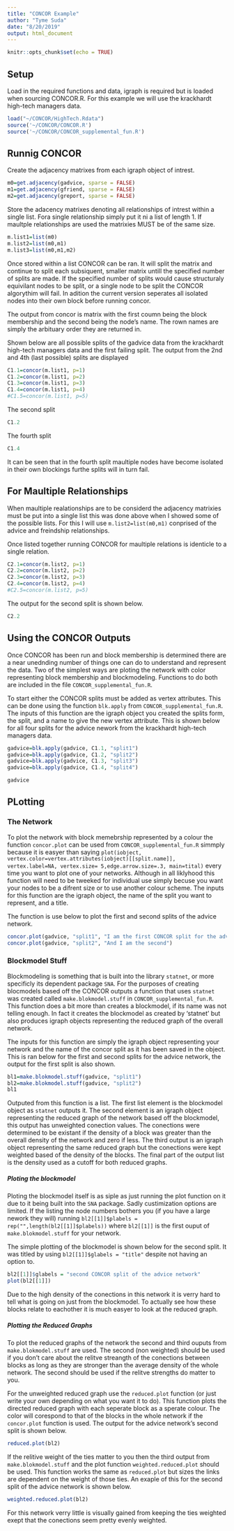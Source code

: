 ```yaml
---
title: "CONCOR Example"
author: "Tyme Suda"
date: "8/20/2019"
output: html_document
---
```


```r
knitr::opts_chunk$set(echo = TRUE)
```

## Setup

Load in the required functions and data, igraph is required but is loaded when sourcing CONCOR.R. For this example we will use the krackhardt high-tech managers data.

```r
load("~/CONCOR/HighTech.Rdata")
source('~/CONCOR/CONCOR.R')
source('~/CONCOR/CONCOR_supplemental_fun.R')
```


## Runnig CONCOR

Create the adjacency matrixes from each igraph object of intrest.

```r
m0=get.adjacency(gadvice, sparse = FALSE)
m1=get.adjacency(gfriend, sparse = FALSE)
m2=get.adjacency(greport, sparse = FALSE)
```

Store the adacency matrixes denoting all relationships of intrest within a single list. Fora single relationship simply put it ni a list of length 1. If maultple relationships are used the matrixies MUST be of the same size.

```r
m.list1=list(m0)
m.list2=list(m0,m1)
m.list3=list(m0,m1,m2)
```

Once stored within a list CONCOR can be ran. It will split the matrix and continue to split each subsiquent, smaller matrix untill the specified number of splits are made. If the specified number of splits would cause structuraly equivilant nodes to be split, or a single node to be split the CONCOR algorythim will fail. In adition the current version seperates all isolated nodes into their own block before running concor.

The output from concor is matrix with the first coumn being the block membership and the second being the node's name. The rown names are simply the arbituary order they are returned in.

Shown below are all possible splits of the gadvice data from the krackhardt high-tech managers data and the first failing split. The output from the 2nd and 4th (last possible) splits are displayed

```r
C1.1=concor(m.list1, p=1)
C1.2=concor(m.list1, p=2)
C1.3=concor(m.list1, p=3)
C1.4=concor(m.list1, p=4)
#C1.5=concor(m.list1, p=5)
```

The second split

```r
C1.2
```

The fourth split

```r
C1.4
```

It can be seen that in the fourth split maultiple nodes have become isolated in their own blockings furthe splits will in turn fail.

## For Maultiple Relationships

When maultiple realationships are to be considerd the adjacency matrixies must be put into a single list this was done above when I showed some of the possible lists. For this I will use `m.list2=list(m0,m1)` conprised of the advice and freindship relationships.

Once listed together running CONCOR for maultiple relations is identicle to a single relation.

```r
C2.1=concor(m.list2, p=1)
C2.2=concor(m.list2, p=2)
C2.3=concor(m.list2, p=3)
C2.4=concor(m.list2, p=4)
#C2.5=concor(m.list2, p=5)
```

The output for the second split is shown below.

```r
C2.2
```

## Using the CONCOR Outputs

Once CONCOR has been run and block membership is determined there are a near unednding number of things one can do to understand and represent the data. Two of the simplest ways are ploting the network with color representing block membership and blockmodeling. Functions to do both are included in the file `CONCOR_supplemental_fun.R`.

To start either the CONCOR splits must be added as vertex attributes. This can be done using the function `blk.apply` from `CONCOR_supplemental_fun.R`. The inputs of this function are the igraph object you created the splits form, the split, and a name to give the new vertex attribute. This is shown below for all four splits for the advice nework from the krackhardt high-tech managers data.

```r
gadvice=blk.apply(gadvice, C1.1, "split1")
gadvice=blk.apply(gadvice, C1.2, "split2")
gadvice=blk.apply(gadvice, C1.3, "split3")
gadvice=blk.apply(gadvice, C1.4, "split4")

gadvice
```

## PLotting
### The Network

To plot the network with block memebrship represented by a colour the function `concor.plot` can be used from `CONCOR_supplemental_fun.R` simmply because it is easyer than saying `plot(iobject, vertex.color=vertex.attributes(iobject)[[split.name]], vertex.label=NA, vertex.size= 5,edge.arrow.size=.3, main=tital)` every time you want to plot one of your networks. Although in all liklyhood this function will need to be tweeked for individual use simply becuse you want your nodes to be a difrent size or to use another colour scheme. The inputs for this function are the igraph object, the name of the split you want to represent, and a title.

The function is use below to plot the first and second splits of the advice network.

``` r
concor.plot(gadvice, "split1", "I am the first CONCOR split for the advice nework")
concor.plot(gadvice, "split2", "And I am the second")
```

### Blockmodel Stuff

Blockmodeling is something that is built into the library `statnet`, or more specificly its dependent package `SNA`. For the purposes of creating blocmodels based off the CONCOR outputs a function that uses `statnet` was created called `make.blokmodel.stuff` in `CONCOR_supplemental_fun.R`. This function does a bit more than creates a blockmodel, if its name was not telling enough. In fact it creates the blockmodel as created by 'statnet' but also produces igraph objects representing the reduced graph of the overall network.

The inputs for this function are simply the igraph object representing your network and the name of the concor split as it has been saved in the object. This is ran below for the first and second splits for the advice network, the output for the first split is also shown.

```r
bl1=make.blokmodel.stuff(gadvice, "split1")
bl2=make.blokmodel.stuff(gadvice, "split2")
bl1
```

Outputed from this function is a list. The first list element is the blockmodel object as `statnet` outputs it. The second element is an igraph object representing the reduced graph of the network based off the blockmodel, this output has unweighted conection values. The conections were determined to be existant if the density of a block was greater than the overall density of the network and zero if less. The third output is an igraph object representing the same reduced graph but the conections were kept weighted based of the density of the blocks. The final part of the output list is the density used as a cutoff for both reduced graphs.

##### Ploting the blockmodel

Ploting the blockmodel itself is as siple as just running the plot function on it due to it being built into the `SNA` package. Sadly custimization options are limited. If the listing the node numbers bothers you (if you have a large nework they will) running `bl2[[1]]$plabels = rep("",length(bl2[[1]]$plabels))` where `bl2[[1]]` is the first ouput of `make.blokmodel.stuff` for your network.

The simple plotting of the blockmodel is shown below for the second split. It was titled by using `bl2[[1]]$glabels = "title"` despite not having an option to.

``` r
bl2[[1]]$glabels = "second CONCOR split of the advice network" 
plot(bl2[[1]])
```

Due to the high density of the conections in this network it is verry hard to tell what is going on just from the blockmodel. To actually see how these blocks relate to eachother it is much easyer to look at the reduced graph.

##### Plotting the Reduced Graphs

To plot the reduced graphs of the network the second and third ouputs from `make.blokmodel.stuff` are used. The second (non weighted) should be used if you don't care about the relitve streangth of the conections between blocks as long as they are stronger than the average density of the whole network. The second should be used if the relitve strengths do matter to you.

For the unweighted reduced graph use the `reduced.plot` function (or just write your own depending on what you want it to do). This function plots the directed reduced graph with each seperate block as a sperate colour. The color will corespond to that of the blocks in the whole network if the `concor.plot` function is used. The output for the advice network's second split is shown below.
```r
reduced.plot(bl2)
```

If the relitive weight of the ties matter to you then the third output from `make.blokmodel.stuff` and the plot function `weighted.reduced.plot` should be used. This function works the same as `reduced.plot` but sizes the links are dependent on the weight of those ties. An exaple of this for the second split of the advice network is shown below.

```r
weighted.reduced.plot(bl2)
```

For this network verry little is visually gained from keeping the ties weighted exept that the conections seem pretty evenly weighted.




